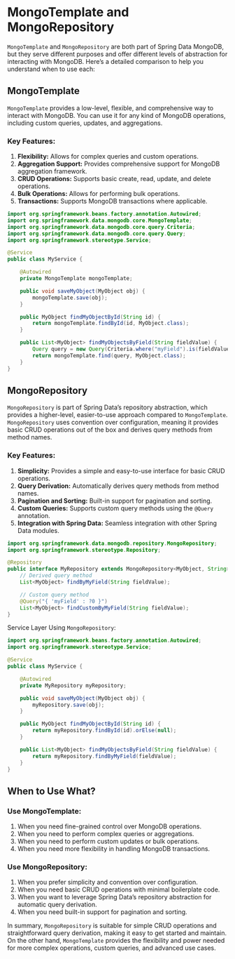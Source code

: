 # MongoTemplate and MongoRepository

`MongoTemplate` and `MongoRepository` are both part of Spring Data MongoDB, but they serve different 
purposes and offer different levels of abstraction for interacting with MongoDB. Here’s a detailed 
comparison to help you understand when to use each:

## MongoTemplate
`MongoTemplate` provides a low-level, flexible, and comprehensive way to interact with MongoDB. 
You can use it for any kind of MongoDB operations, including custom queries, updates, and aggregations.

### Key Features:
1. **Flexibility:** Allows for complex queries and custom operations.
2. **Aggregation Support:** Provides comprehensive support for MongoDB aggregation framework.
3. **CRUD Operations:** Supports basic create, read, update, and delete operations.
4. **Bulk Operations:** Allows for performing bulk operations.
5. **Transactions:** Supports MongoDB transactions where applicable.  

```java
import org.springframework.beans.factory.annotation.Autowired;
import org.springframework.data.mongodb.core.MongoTemplate;
import org.springframework.data.mongodb.core.query.Criteria;
import org.springframework.data.mongodb.core.query.Query;
import org.springframework.stereotype.Service;

@Service
public class MyService {

    @Autowired
    private MongoTemplate mongoTemplate;

    public void saveMyObject(MyObject obj) {
        mongoTemplate.save(obj);
    }

    public MyObject findMyObjectById(String id) {
        return mongoTemplate.findById(id, MyObject.class);
    }

    public List<MyObject> findMyObjectsByField(String fieldValue) {
        Query query = new Query(Criteria.where("myField").is(fieldValue));
        return mongoTemplate.find(query, MyObject.class);
    }
}
```

## MongoRepository
`MongoRepository` is part of Spring Data’s repository abstraction, which provides a higher-level, 
easier-to-use approach compared to `MongoTemplate`. `MongoRepository` uses convention over configuration, 
meaning it provides basic CRUD operations out of the box and derives query methods from method names.

### Key Features:
1. **Simplicity:** Provides a simple and easy-to-use interface for basic CRUD operations.
2. **Query Derivation:** Automatically derives query methods from method names.
3. **Pagination and Sorting:** Built-in support for pagination and sorting.
4. **Custom Queries:** Supports custom query methods using the `@Query` annotation.
5. **Integration with Spring Data:** Seamless integration with other Spring Data modules.  

```java
import org.springframework.data.mongodb.repository.MongoRepository;
import org.springframework.stereotype.Repository;

@Repository
public interface MyRepository extends MongoRepository<MyObject, String> {
    // Derived query method
    List<MyObject> findByMyField(String fieldValue);

    // Custom query method
    @Query("{ 'myField' : ?0 }")
    List<MyObject> findCustomByMyField(String fieldValue);
}
```

Service Layer Using `MongoRepository`:
```java
import org.springframework.beans.factory.annotation.Autowired;
import org.springframework.stereotype.Service;

@Service
public class MyService {

    @Autowired
    private MyRepository myRepository;

    public void saveMyObject(MyObject obj) {
        myRepository.save(obj);
    }

    public MyObject findMyObjectById(String id) {
        return myRepository.findById(id).orElse(null);
    }

    public List<MyObject> findMyObjectsByField(String fieldValue) {
        return myRepository.findByMyField(fieldValue);
    }
}
```

## When to Use What?
### Use MongoTemplate:
1. When you need fine-grained control over MongoDB operations.
2. When you need to perform complex queries or aggregations.
2. When you need to perform custom updates or bulk operations.
4. When you need more flexibility in handling MongoDB transactions.  

### Use MongoRepository:
1. When you prefer simplicity and convention over configuration.
2. When you need basic CRUD operations with minimal boilerplate code.
3. When you want to leverage Spring Data’s repository abstraction for automatic query derivation.
4. When you need built-in support for pagination and sorting.  

In summary, `MongoRepository` is suitable for simple CRUD operations and straightforward query derivation, 
making it easy to get started and maintain. On the other hand, `MongoTemplate` provides the flexibility and 
power needed for more complex operations, custom queries, and advanced use cases.